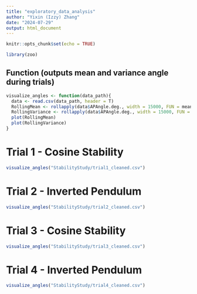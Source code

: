 ```yaml
---
title: "exploratory_data_analysis"
author: "Yixin (Izzy) Zhang"
date: "2024-07-29"
output: html_document
---
```


```r
knitr::opts_chunk$set(echo = TRUE)
```

```r
library(zoo)
```

## Function (outputs mean and variance angle during trials)
```r
visualize_angles <- function(data_path){
  data <- read.csv(data_path, header = T)
  RollingMean <- rollapply(data$APAngle.deg., width = 15000, FUN = mean, by = 500, align = "center")
  RollingVariance <- rollapply(data$APAngle.deg., width = 15000, FUN = var, by = 500, align = "center")
  plot(RollingMean)
  plot(RollingVariance)
}
```

# Trial 1 - Cosine Stability
```r
visualize_angles("StabilityStudy/trial1_cleaned.csv")
```

# Trial 2 - Inverted Pendulum
```r
visualize_angles("StabilityStudy/trial2_cleaned.csv")
```

# Trial 3 - Cosine Stability
```r
visualize_angles("StabilityStudy/trial3_cleaned.csv")
```

# Trial 4 - Inverted Pendulum
```r
visualize_angles("StabilityStudy/trial4_cleaned.csv")
```
